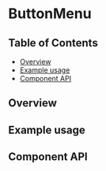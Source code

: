 
# ButtonMenu

## Table of Contents

- [Overview](#overview)
- [Example usage](#example-usage)
- [Component API](#component-api)

## Overview

<!-- TODO: Overview. -->

## Example usage

<!-- TODO: One example per designed use case. -->

<Canvas>
  <Story id="components-buttonmenu--button-menu" />
</Canvas>

## Component API

<ArgsTable />
